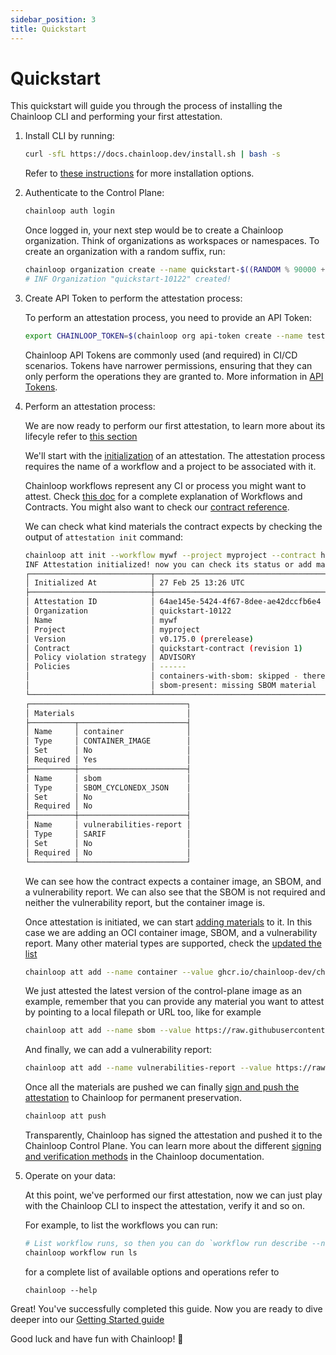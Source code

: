 ```yaml
---
sidebar_position: 3
title: Quickstart
---
```



# Quickstart

This quickstart will guide you through the process of installing the Chainloop CLI and performing your first attestation.

<EarlyAccess />

1. Install CLI by running:

    ```bash
    curl -sfL https://docs.chainloop.dev/install.sh | bash -s
    ```
    Refer to [these instructions](/getting-started/installation) for more installation options.

2. Authenticate to the Control Plane:

    ```bash
    chainloop auth login
    ```

    Once logged in, your next step would be to create a Chainloop organization. Think of organizations as workspaces or namespaces. To create an organization with a random suffix, run:

    ```bash
    chainloop organization create --name quickstart-$((RANDOM % 90000 + 10000))
    # INF Organization "quickstart-10122" created!
    ```

3. Create API Token to perform the attestation process:

    To perform an attestation process, you need to provide an API Token:

    ```bash
    export CHAINLOOP_TOKEN=$(chainloop org api-token create --name test-api-token -o token)
    ```

    Chainloop API Tokens are commonly used (and required) in CI/CD scenarios. Tokens have narrower permissions, ensuring that they can only perform the operations they are granted to. More information in [API Tokens](/reference/operator/api-tokens#api-tokens).

4. Perform an attestation process:

    We are now ready to perform our first attestation, to learn more about its lifecyle refer to [this section](/getting-started/attestation-crafting#introduction)
    
    We'll start with the [initialization](/getting-started/attestation-crafting#initialization) of an attestation. The attestation process requires the name of a workflow and a project to be associated with it.

    Chainloop workflows represent any CI or process you might want to attest. Check [this doc](/getting-started/workflow-definition) for a complete explanation of Workflows and Contracts.
    You might also want to check our [contract reference](/reference/operator/contract).

    We can check what kind materials the contract expects by checking the output of `attestation init` command:

    ```bash
    chainloop att init --workflow mywf --project myproject --contract https://raw.githubusercontent.com/chainloop-dev/chainloop/refs/heads/main/docs/examples/quickstart/quickstart-contract.yaml
    INF Attestation initialized! now you can check its status or add materials to it
    ┌───────────────────────────┬──────────────────────────────────────────────────────────────────────────────────┐
    │ Initialized At            │ 27 Feb 25 13:26 UTC                                                              │
    ├───────────────────────────┼──────────────────────────────────────────────────────────────────────────────────┤
    │ Attestation ID            │ 64ae145e-5424-4f67-8dee-ae42dccfb6e4                                             │
    │ Organization              │ quickstart-10122                                                                 │
    │ Name                      │ mywf                                                                             │
    │ Project                   │ myproject                                                                        │
    │ Version                   │ v0.175.0 (prerelease)                                                            │
    │ Contract                  │ quickstart-contract (revision 1)                                                 │
    │ Policy violation strategy │ ADVISORY                                                                         │
    │ Policies                  │ ------                                                                           │
    │                           │ containers-with-sbom: skipped - there are no container images in the attestation │
    │                           │ sbom-present: missing SBOM material                                              │
    └───────────────────────────┴──────────────────────────────────────────────────────────────────────────────────┘
    ┌───────────────────────────────────┐
    │ Materials                         │
    ├──────────┬────────────────────────┤
    │ Name     │ container              │
    │ Type     │ CONTAINER_IMAGE        │
    │ Set      │ No                     │
    │ Required │ Yes                    │
    ├──────────┼────────────────────────┤
    │ Name     │ sbom                   │
    │ Type     │ SBOM_CYCLONEDX_JSON    │
    │ Set      │ No                     │
    │ Required │ No                     │
    ├──────────┼────────────────────────┤
    │ Name     │ vulnerabilities-report │
    │ Type     │ SARIF                  │
    │ Set      │ No                     │
    │ Required │ No                     │
    └──────────┴────────────────────────┘
    ```
    We can see how the contract expects a container image, an SBOM, and a vulnerability report. We can also see that the SBOM is not required and neither the vulnerability report, but the container image is.

    Once attestation is initiated, we can start [adding materials](/getting-started/attestation-crafting#adding-materials) to it.
    In this case we are adding an OCI container image, SBOM, and a vulnerability report.
    Many other material types are supported, check the [updated the list](/reference/operator/contract#material-schema)

    ```bash
    chainloop att add --name container --value ghcr.io/chainloop-dev/chainloop/control-plane:latest
    ```

    We just attested the latest version of the control-plane image as an example, remember that you can provide any material you want to attest by pointing to a local filepath or URL too, like for example

    ```bash
    chainloop att add --name sbom --value https://raw.githubusercontent.com/chainloop-dev/chainloop/refs/heads/main/docs/examples/quickstart/sbom.json
    ```

    And finally, we can add a vulnerability report:

    ```bash
    chainloop att add --name vulnerabilities-report --value https://raw.githubusercontent.com/chainloop-dev/chainloop/refs/heads/main/docs/examples/quickstart/vulnerability-report.json
    ```

    Once all the materials are pushed we can finally [sign and push the attestation](/getting-started/attestation-crafting#encode-sign-and-push-attestation) to Chainloop for permanent preservation.

    ```bash
    chainloop att push
    ```

    Transparently, Chainloop has signed the attestation and pushed it to the Chainloop Control Plane. You can learn more about the different [signing and verification methods](/reference/signing) in the Chainloop documentation.

6. Operate on your data:

    At this point, we've performed our first attestation, now we can just play with the Chainloop CLI to inspect the attestation, verify it and so on. 
    
    For example, to list the workflows you can run: 

    ```bash
    # List workflow runs, so then you can do `workflow run describe --name <workflow-name>` to get more details
    chainloop workflow run ls
    ```

    for a complete list of available options and operations refer to

    ```
    chainloop --help
    ```

Great! You've successfully completed this guide. Now you are ready to dive deeper into our [Getting Started guide](/getting-started/installation)

Good luck and have fun with Chainloop! 🚀